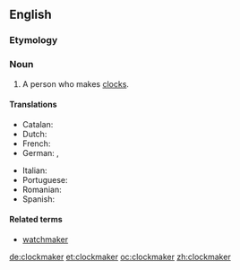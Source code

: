 ==English==

===Etymology===
{{compound|clock|maker}}

===Noun===
{{en-noun}}

# A person who makes [[clock]]s.

====Translations====
{{trans-top|person who makes clocks}}
* Catalan: {{t-|ca|rellotger}}
* Dutch: {{t-|nl|klokkenmaker}}
* French: {{t+|fr|horloger}}
* German: {{t+|de|Uhrmacher|m}}, {{t+|de|Uhrmacherin|f}}
{{trans-mid}}
* Italian: {{t+|it|orologiaio}}
* Portuguese: {{t+|pt|relojoeiro}}
* Romanian: {{t-|ro|ceasornicar}}
* Spanish: {{t-|es|relojero}}
{{trans-bottom}}

====Related terms====
* [[watchmaker]]

[[de:clockmaker]]
[[et:clockmaker]]
[[oc:clockmaker]]
[[zh:clockmaker]]